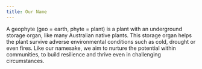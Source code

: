 ```yaml
---
title: Our Name
---
```


A geophyte (geo = earth, phyte = plant) is a plant with an underground storage organ, like many Australian native plants. This storage organ helps the plant survive adverse environmental conditions such as cold, drought or even fires. Like our namesake, we aim to nurture the potential within communities, to build resilience and thrive even in challenging circumstances.

